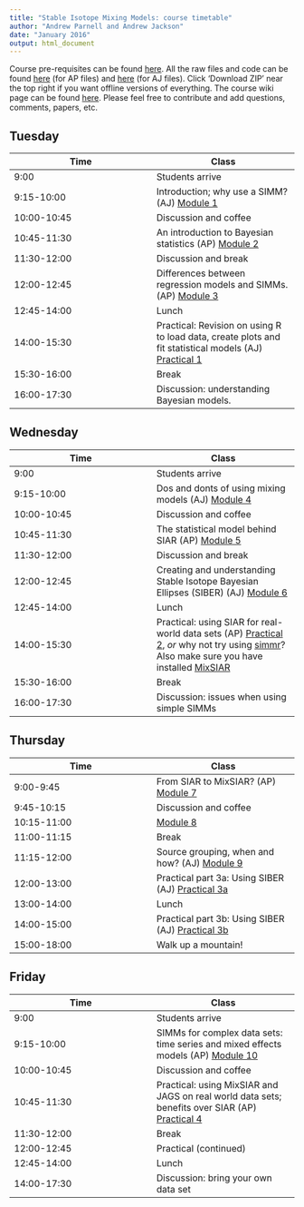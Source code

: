 ```yaml
---
title: "Stable Isotope Mixing Models: course timetable"
author: "Andrew Parnell and Andrew Jackson"
date: "January 2016"
output: html_document
---
```


Course pre-requisites can be found [here](https://rawgit.com/andrewcparnell/simms_course/master/Prerequisites.html). All the raw files and code can be found [here](https://github.com/andrewcparnell/simms_course) (for AP files) and [here](https://github.com/AndrewLJackson/SIAR-examples-and-queries) (for AJ files). Click 'Download ZIP' near the top right if you want offline versions of everything. The course wiki page can be found [here](https://github.com/AndrewLJackson/SIA-for-Ecologists/wiki). Please feel free to contribute and add questions, comments, papers, etc. 

## Tuesday

Time  | Class
------------- | -------------
9:00  | Students arrive
9:15-10:00 | Introduction; why use a SIMM? (AJ) [Module 1](https://rawgit.com/andrewljackson/SIAR-examples-and-queries/master/learning-resources/intro-why-use-a-SIMM.html)
10:00-10:45 | Discussion and coffee 
10:45-11:30 | An introduction to Bayesian statistics (AP) [Module 2](https://rawgit.com/andrewcparnell/simms_course/master/ap_notes/mod_2_intro_bayes/module_2_introbayes.html)
11:30-12:00 | Discussion and break 
12:00-12:45 | Differences between regression models and SIMMs. (AP) [Module 3](https://rawgit.com/andrewcparnell/simms_course/master/ap_notes/mod_3_reg_and_simms/module_3_reg_and_simms.html)
12:45-14:00 | Lunch
14:00-15:30 | Practical: Revision on using R to load data, create plots and fit statistical models (AJ) [Practical 1](https://rawgit.com/andrewljackson/SIAR-examples-and-queries/master/learning-resources/monday-practical.html)
15:30-16:00 | Break 
16:00-17:30 | Discussion: understanding Bayesian models.

## Wednesday

Time  | Class
------------- | -------------
9:00 | Students arrive 
9:15-10:00 | Dos and donts of using mixing models (AJ) [Module 4](https://rawgit.com/andrewljackson/SIAR-examples-and-queries/master/learning-resources/siar-dos-and-donts.html)
10:00-10:45 | Discussion and coffee 
10:45-11:30 | The statistical model behind SIAR (AP) [Module 5](https://rawgit.com/andrewcparnell/simms_course/master/ap_notes/mod_5_siar_stats/module_5_siar_stats.html)
11:30-12:00 | Discussion and break 
12:00-12:45 | Creating and understanding Stable Isotope Bayesian Ellipses (SIBER) (AJ) [Module 6](https://rawgit.com/andrewljackson/SIAR-examples-and-queries/master/learning-resources/siber-intro.html)
12:45-14:00 | Lunch 
14:00-15:30 | Practical: using SIAR for real-world data sets (AP) [Practical 2](https://rawgit.com/andrewcparnell/simms_course/master/ap_notes/prac_2_using_siar/prac_2_using_siar.html), _or_ why not try using [simmr](https://rawgit.com/andrewcparnell/simmr/master/vignettes/simmr.html)? Also make sure you have installed [MixSIAR](https://github.com/brianstock/MixSIAR)
15:30-16:00 | Break
16:00-17:30 | Discussion: issues when using simple SIMMs 

## Thursday

Time  | Class
------------- | -------------
9:00-9:45 | From SIAR to MixSIAR? (AP) [Module 7](https://rawgit.com/andrewcparnell/simms_course/master/ap_notes/mod_7_siar_mixsiar/module_7_siar_mixsiar.html)
9:45-10:15 | Discussion and coffee 
10:15-11:00 |  [Module 8](https://rawgit.com/andrewcparnell/simms_course/master/ap_notes/mod_8_complex_simms/module_8_using_mixsiar.html)
11:00-11:15 | Break 
11:15-12:00 | Source grouping, when and how? (AJ) [Module 9](https://github.com/AndrewLJackson/SIAR-examples-and-queries/blob/master/siar-mixing-models/source_aggregation.r)
12:00-13:00 | Practical part 3a: Using SIBER (AJ) [Practical 3a](https://rawgit.com/andrewljackson/SIAR-examples-and-queries/master/learning-resources/siber-comparing-communities.html)
13:00-14:00 | Lunch 
14:00-15:00 | Practical part 3b: Using SIBER (AJ) [Practical 3b](https://rawgit.com/andrewljackson/SIAR-examples-and-queries/master/learning-resources/siber-comparing-populations.html)
15:00-18:00 | Walk up a mountain!


## Friday

Time  | Class
------------- | -------------
9:00 | Students arrive
9:15-10:00 | SIMMs for complex data sets: time series and mixed effects models (AP) [Module 10](https://rawgit.com/andrewcparnell/simms_course/master/ap_notes/mod_10_building_simms/module_10_complx_SIMMs.html)
10:00-10:45 | Discussion and coffee
10:45-11:30 | Practical: using MixSIAR and JAGS on real world data sets; benefits over SIAR (AP) [Practical 4](https://rawgit.com/andrewcparnell/simms_course/master/ap_notes/prac_4_mixsiar_and_jags/prac_4_mixsiar_and_jags.html)
11:30-12:00 | Break 
12:00-12:45 | Practical (continued)
12:45-14:00 | Lunch
14:00-17:30 | Discussion: bring your own data set

